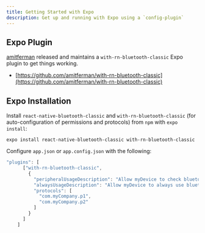 ```yaml
---
title: Getting Started with Expo
description: Get up and running with Expo using a `config-plugin`
---
```


## Expo Plugin

[amitferman](https://github.com/amitferman) released and maintains a `with-rn-bluetooth-classic` Expo plugin to get things working.

- [https://github.com/amitferman/with-rn-bluetooth-classic](https://github.com/amitferman/with-rn-bluetooth-classic)

## Expo Installation

Install `react-native-bluetooth-classic` and `with-rn-bluetooth-classic` (for auto-configuration of permissions and protocols) from `npm` with `expo install`:

```shell
expo install react-native-bluetooth-classic with-rn-bluetooth-classic
```

Configure `app.json` or `app.config.json` with the following:

```javascript
"plugins": [
      ["with-rn-bluetooth-classic",
        {
          "peripheralUsageDescription": "Allow myDevice to check bluetooth peripheral info",
          "alwaysUsageDescription": "Allow myDevice to always use bluetooth info",
          "protocols": [
            "com.myCompany.p1",
            "com.myCompany.p2"
          ]
        }
      ]
    ]
```
